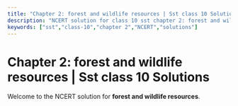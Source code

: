 ```yaml
---
title: "Chapter 2: forest and wildlife resources | Sst class 10 Solutions"
description: "NCERT solution for class 10 sst chapter 2: forest and wildlife resources."
keywords: ["sst","class-10","chapter 2","NCERT","solutions"]
---
```


# Chapter 2: forest and wildlife resources | Sst class 10 Solutions

Welcome to the NCERT solution for **forest and wildlife resources**.
